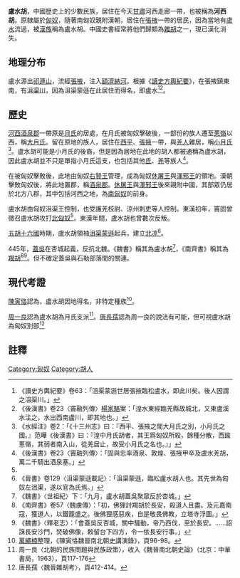 '''盧水胡'''，中國歷史上的少數民族，居住在今天[[甘肅|甘肅]]河西走廊一帶，也被稱為'''河西胡'''。原隸屬於[[匈奴|匈奴]]，隨著南匈奴親附漢朝，居住在[[張掖|張掖]]一帶的居民，因為當地有[[盧水|盧水]]流過，被[[漢族|漢族]]稱為盧水胡。中國史書經常將他們歸類為[[雜胡|雜胡]]之一，現已漢化消失。
==地理分布==
盧水源出[[祁連山|祁連山]]，流經[[張掖|張掖]]，注入[[額濟納河|額濟納河]]。根據《[[讀史方輿紀要|讀史方輿紀要]]》，在張掖鎮東南，有[[沮渠川|沮渠川]]，因為沮渠蒙遜在此居住而得名，即盧水<ref>《讀史方輿紀要》卷63：「沮渠蒙遜世居張掖臨松盧水，即此川矣。後人因謂之沮渠川。」</ref><ref>《後漢書》卷23〈竇融列傳〉[[楊家駱|楊家駱]]案：「湟水東經臨羌縣故城北，又東盧溪水注之，水出西南盧川，即其地也。」</ref>。

== 歷史 ==
[[河西地區|河西]][[酒泉郡|酒泉郡]]一帶原是[[月氏|月氏]]的居處，在月氏被匈奴擊破後，一部份的族人遷至[[蔥嶺|蔥嶺]]以西，稱[[大月氏|大月氏]]。留在原地的族人，居住在[[西平|西平]]、[[張掖|張掖]]一帶，與[[羌人|羌人]]雜居，稱[[小月氏|小月氏]]<ref>《水經注》卷2：「《十三州志》曰：『西平、張掖之間大月氏之別，小月氏之國。』范曄《後漢書》曰：『湟中月氏胡者，其王爲匈奴所殺，餘種分散，西踰蔥嶺，其弱者南入山，從羌居止，故受小月氏之名也。』」</ref>。盧水胡可能是小月氏的後裔，但是因為居地在此地的胡人都被通稱為盧水胡，因此盧水胡並不只是單指小月氏這支，也包括其他[[氐|氐]]、[[羌|羌]]等族人<ref name="竇融列傳">《後漢書》卷23〈竇融列傳〉：「固與忠率酒泉、敦煌、張掖甲卒及盧水羌胡，萬二千騎出酒泉塞。」</ref>。

在被匈奴擊敗後，此地由匈奴[[右賢王|右賢王]]管理，成為匈奴[[休屠王|休屠王]]與[[渾邪王|渾邪王]]的領地。漢朝擊敗匈奴後，將此地置郡，稱[[酒泉郡|酒泉郡]]。[[休屠王|休屠王]]與[[渾邪王|渾邪王]]後來親附中國，其部眾仍居於北方八郡，其中包括河西之地，為[[南匈奴|南匈奴]]的前身。

盧水胡由匈奴沮渠王控制，也受護羌校尉、涼州刺吏等人控制。東漢初年，竇固曾徵召盧水胡攻打[[北匈奴|北匈奴]]<ref name="竇融列傳" />。東漢年間，盧水胡也曾數次反叛。

[[五胡十六國|五胡十六國]]時期，盧水胡領袖[[沮渠蒙遜|沮渠蒙遜]]起兵，建立[[北凉|北凉]]<ref>《晉書》卷129〈沮渠蒙遜載記〉：「沮渠蒙遜，臨松盧水胡人也。其先世為匈奴左沮渠，遂以官為氏焉。」</ref>。

445年，[[蓋吳|蓋吳]]在杏城起義，反抗北魏。《魏書》稱其為盧水胡<ref>《魏書》〈世祖紀〉下：「九月，盧水胡蓋吳聚眾反於杏城。」</ref>，《南齊書》稱其為[[羯胡|羯胡]]<ref>《南齊書》卷57〈魏虜傳〉：「初，佛狸討羯胡於長安，殺道人且盡。及元嘉南寇，獲道人，以鐵籠盛之。後佛狸感惡疾，自是敬畏佛教，立塔寺浮圖。」</ref><ref>《魏書》〈釋老志〉：「會蓋吳反杏城，關中騷動，帝乃西伐，至於長安。……詔誅長安沙門，焚破佛像，敕留台下四方，令一依長安行事。」</ref>。但不確定蓋吳與石勒部落間的關連。

==現代考證==
[[陳寅恪|陳寅恪]]認為，盧水胡因地得名，非特定種族<ref>[[萬繩楠|萬繩楠]]整理，《陳寅恪魏晉南北朝史講演錄》，頁96-98。</ref>。

[[周一良|周一良]]認為盧水胡為月氏支派<ref>周一良〈北朝的民族問題與民族政策〉，收入《魏晉南北朝史論》（北京：中華書局，1963），頁117-176</ref>。[[唐長孺|唐長孺]]認為周一良的說法有可能，但可視盧水胡為匈奴別部<ref>唐長孺〈魏晉雜胡考〉，頁412-414。</ref>

==註釋==
{{reflist}}

[[Category:匈奴|Category:匈奴]]
[[Category:胡人|Category:胡人]]